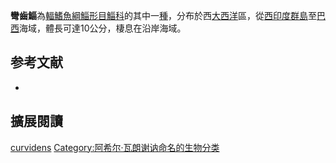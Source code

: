 {{Speciesbox 
| status = NE
| status_system = IUCN3.1
| taxon = Mugil curvidens
| authority =  [[Achille_Valenciennes|Valenciennes]], 1836
| synonyms = *''Mugil longicauda''<br /><small>Guitart Manday & Alvarez-Lajonchere, 1976</small>
*''Myxus curvidens''<br /><small>Valenciennes, 1836</small>
}}
'''彎齒鯔'''為[[輻鰭魚綱|輻鰭魚綱]][[鯔形目|鯔形目]][[鯔科|鯔科]]的其中一[[種|種]]，分布於西[[大西洋|大西洋]]區，從[[西印度群島|西印度群島]]至[[巴西|巴西]]海域，體長可達10公分，棲息在沿岸海域。

== 参考文献 ==
{{reflist}}
*{{FishBase_species|genus=Mugil|species=curvidens|year=2012|month=7}}

== 擴展閱讀 == 
{{refbegin}}
{{wikispecies-inline|Mugil curvidens|彎齒鯔}}
{{refend}}
{{Taxonbar|from=Q1967423}}

[[Category:鯔屬|curvidens]]
[[Category:阿希尔·瓦朗谢讷命名的生物分类|Category:阿希尔·瓦朗谢讷命名的生物分类]]